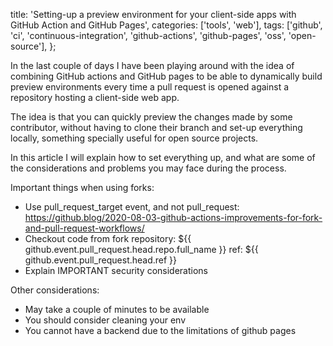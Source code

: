   title: 'Setting-up a preview environment for your client-side apps with GitHub Action and GitHub Pages',
  categories: ['tools', 'web'],
  tags: ['github', 'ci', 'continuous-integration', 'github-actions', 'github-pages', 'oss', 'open-source'],
};

In the last couple of days I have been playing around with the idea of combining GitHub actions and GitHub pages to be able to dynamically build preview environments every time a pull request is opened against a repository hosting a client-side web app.

The idea is that you can quickly preview the changes made by some contributor, without having to clone their branch and set-up everything locally, something specially useful for open source projects.

In this article I will explain how to set everything up, and what are some of the considerations and problems you may face during the process.



Important things when using forks:
* Use pull_request_target event, and not pull_request: https://github.blog/2020-08-03-github-actions-improvements-for-fork-and-pull-request-workflows/
* Checkout code from fork
repository: ${{ github.event.pull_request.head.repo.full_name }}
ref: ${{ github.event.pull_request.head.ref }}
* Explain IMPORTANT security considerations

Other considerations:
* May take a couple of minutes to be available
* You should consider cleaning your env
* You cannot have a backend due to the limitations of github pages
